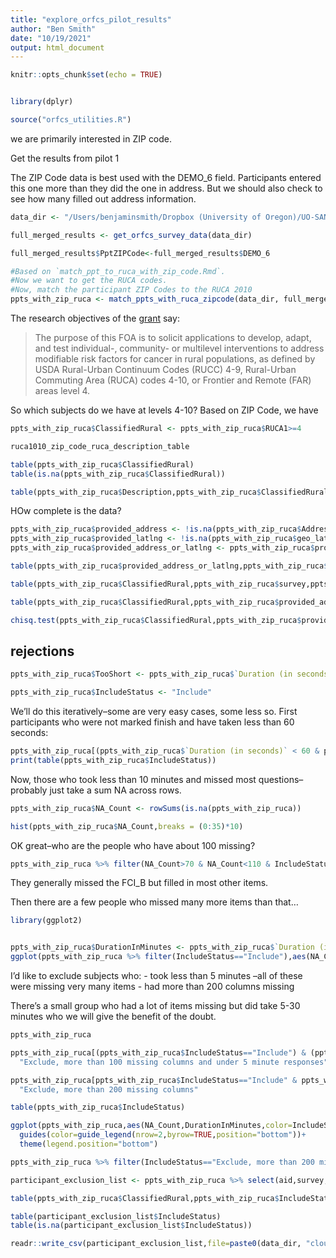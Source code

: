 ```yaml
---
title: "explore_orfcs_pilot_results"
author: "Ben Smith"
date: "10/19/2021"
output: html_document
---
```


```r
knitr::opts_chunk$set(echo = TRUE)


library(dplyr)

source("orfcs_utilities.R")
```


we are primarily interested in ZIP code.

Get the results from pilot 1

The ZIP Code data is best used with the DEMO_6 field. Participants entered this one more than they did the one in address. But we should also check to see how many filled out address information.

```r

data_dir <- "/Users/benjaminsmith/Dropbox (University of Oregon)/UO-SAN Lab/Berkman Lab/Devaluation/analysis_files/data/"

full_merged_results <- get_orfcs_survey_data(data_dir)

full_merged_results$PptZIPCode<-full_merged_results$DEMO_6

#Based on `match_ppt_to_ruca_with_zip_code.Rmd`.
#Now we want to get the RUCA codes.
#Now, match the participant ZIP Codes to the RUCA 2010
ppts_with_zip_ruca <- match_ppts_with_ruca_zipcode(data_dir, full_merged_results)
```




The research objectives of the [grant](https://grants.nih.gov/grants/guide/rfa-files/RFA-CA-20-051.html) say:

> The purpose of this FOA is to solicit applications to develop, adapt, and test individual-, community- or multilevel interventions to address modifiable risk factors for cancer in rural populations, as defined by USDA Rural-Urban Continuum Codes (RUCC) 4-9, Rural-Urban Commuting Area (RUCA) codes 4-10, or Frontier and Remote (FAR) areas level 4.

So which subjects do we have at levels 4-10? Based on ZIP Code, we have

```r
ppts_with_zip_ruca$ClassifiedRural <- ppts_with_zip_ruca$RUCA1>=4
```

```r
ruca1010_zip_code_ruca_description_table
```
```r
table(ppts_with_zip_ruca$ClassifiedRural)
table(is.na(ppts_with_zip_ruca$ClassifiedRural))
```


```r
table(ppts_with_zip_ruca$Description,ppts_with_zip_ruca$ClassifiedRural)

```


HOw complete is the data?

```r
ppts_with_zip_ruca$provided_address <- !is.na(ppts_with_zip_ruca$Address_1) & !is.na(ppts_with_zip_ruca$AddressNum_1) & !is.na(ppts_with_zip_ruca$Address_2)
ppts_with_zip_ruca$provided_latlng <- !is.na(ppts_with_zip_ruca$geo_lat)
ppts_with_zip_ruca$provided_address_or_latlng <- ppts_with_zip_ruca$provided_address | ppts_with_zip_ruca$provided_latlng

table(ppts_with_zip_ruca$provided_address_or_latlng,ppts_with_zip_ruca$survey)

```


```r
table(ppts_with_zip_ruca$ClassifiedRural,ppts_with_zip_ruca$survey,ppts_with_zip_ruca$Finished)
```


```r
table(ppts_with_zip_ruca$ClassifiedRural,ppts_with_zip_ruca$provided_address_or_latlng)
```

```r
chisq.test(ppts_with_zip_ruca$ClassifiedRural,ppts_with_zip_ruca$provided_address_or_latlng)
```

## rejections


```r
ppts_with_zip_ruca$TooShort <- ppts_with_zip_ruca$`Duration (in seconds)`<600

ppts_with_zip_ruca$IncludeStatus <- "Include"
```

We'll do this iteratively--some are very easy cases, some less so. First participants who were not marked finish and have taken less than 60 seconds:


```r
ppts_with_zip_ruca[(ppts_with_zip_ruca$`Duration (in seconds)` < 60 & ppts_with_zip_ruca$Finished==FALSE),"IncludeStatus"] <- "Exclude, Unfinished and less than 60 seconds"
print(table(ppts_with_zip_ruca$IncludeStatus))
```

Now, those who took less than 10 minutes and missed most questions--probably just take a sum NA across rows.

```r
ppts_with_zip_ruca$NA_Count <- rowSums(is.na(ppts_with_zip_ruca))

hist(ppts_with_zip_ruca$NA_Count,breaks = (0:35)*10)

```
OK great--who are the people who have about 100 missing?

```r
ppts_with_zip_ruca %>% filter(NA_Count>70 & NA_Count<110 & IncludeStatus=="Include")
```

They generally missed the FCI_B but filled in most other items.

Then there are a few people who missed many more items than that...

```r
library(ggplot2)


ppts_with_zip_ruca$DurationInMinutes <- ppts_with_zip_ruca$`Duration (in seconds)`/60
ggplot(ppts_with_zip_ruca %>% filter(IncludeStatus=="Include"),aes(NA_Count,DurationInMinutes))+geom_point()+scale_y_log10(breaks=c(1,2,5,10,20,30,60,120))
```

I'd like to exclude subjects who:
 - took less than 5 minutes --all of these were missing very many items
 - had more than 200 columns missing
 
 
There's a small group who had a lot of items missing but did take 5-30 minutes who we will give the benefit of the doubt.

```r
ppts_with_zip_ruca
```

```r
ppts_with_zip_ruca[(ppts_with_zip_ruca$IncludeStatus=="Include") & (ppts_with_zip_ruca$`Duration (in seconds)` < 60*5) & (ppts_with_zip_ruca$NA_Count>100),"IncludeStatus"]<-
  "Exclude, more than 100 missing columns and under 5 minute responses"

ppts_with_zip_ruca[ppts_with_zip_ruca$IncludeStatus=="Include" & ppts_with_zip_ruca$NA_Count>200,"IncludeStatus"]<-
  "Exclude, more than 200 missing columns"

table(ppts_with_zip_ruca$IncludeStatus)

```


```r
ggplot(ppts_with_zip_ruca,aes(NA_Count,DurationInMinutes,color=IncludeStatus))+geom_point()+scale_y_log10(breaks=c(10/60,0.5,1,2,5,10,20,30,60,120))+
  guides(color=guide_legend(nrow=2,byrow=TRUE,position="bottom"))+
  theme(legend.position="bottom")
```
```r
ppts_with_zip_ruca %>% filter(IncludeStatus=="Exclude, more than 200 missing columns") %>% View
```

```r
participant_exclusion_list <- ppts_with_zip_ruca %>% select(aid,survey,`Duration (in seconds)`,NA_Count,Finished,IncludeStatus) %>% filter(IncludeStatus!="Include")

```


```r
table(ppts_with_zip_ruca$ClassifiedRural,ppts_with_zip_ruca$IncludeStatus,ppts_with_zip_ruca$survey)
```

```r
table(participant_exclusion_list$IncludeStatus)
table(is.na(participant_exclusion_list$IncludeStatus))


```

```r
readr::write_csv(participant_exclusion_list,file=paste0(data_dir, "cloudresearch_survey_results/exclude_subjects.csv"))
```

